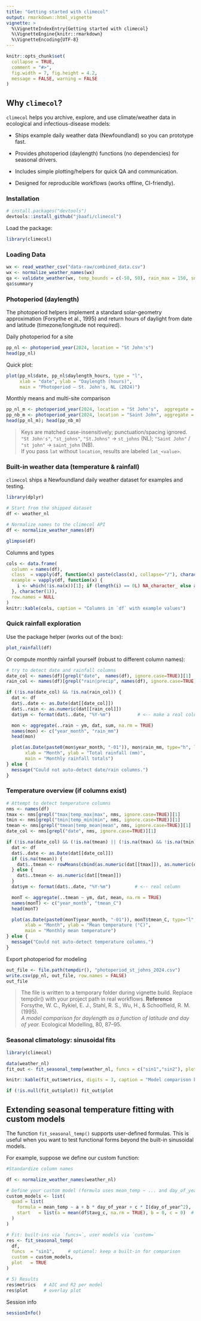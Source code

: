 ```yaml
---
title: "Getting started with climecol"
output: rmarkdown::html_vignette
vignette: >
  %\VignetteIndexEntry{Getting started with climecol}
  %\VignetteEngine{knitr::rmarkdown}
  %\VignetteEncoding{UTF-8}
---
```


```r
knitr::opts_chunk$set(
  collapse = TRUE,
  comment = "#>",
  fig.width = 7, fig.height = 4.2,
  message = FALSE, warning = FALSE
)
```

## Why `climecol`?

`climecol` helps you archive, explore, and use climate/weather data in ecological and infectious-disease models:

 - Ships example daily weather data (Newfoundland) so you can prototype fast.

 - Provides photoperiod (daylength) functions (no dependencies) for seasonal drivers.

 - Includes simple plotting/helpers for quick QA and communication.

 - Designed for reproducible workflows (works offline, CI-friendly).

### Installation

```r
# install.packages("devtools")
devtools::install_github("jbaafi/climecol")
```

Load the package:

```r
library(climecol)
```

### Loading Data

```r
wx <- read_weather_csv("data-raw/combined_data.csv")
wx <- normalize_weather_names(wx)
qa <- validate_weather(wx, temp_bounds = c(-50, 50), rain_max = 150, snow_max = 60)
qa$summary

```


### Photoperiod (daylength)

The photoperiod helpers implement a standard solar-geometry approximation (Forsythe et al., 1995) and return hours of daylight from date and latitude (timezone/longitude not required).

Daily photoperiod for a site

```r
pp_nl <- photoperiod_year(2024, location = "St John's")
head(pp_nl)
```

Quick plot:

```r
plot(pp_nl$date, pp_nl$daylength_hours, type = "l",
     xlab = "date", ylab = "Daylength (hours)",
     main = "Photoperiod — St. John's, NL (2024)")
```

Monthly means and multi-site comparison

```r
pp_nl_m <- photoperiod_year(2024, location = "St John's",  aggregate = "month")
pp_nb_m <- photoperiod_year(2024, location = "Saint John", aggregate = "month")
head(pp_nl_m); head(pp_nb_m)
```

> Keys are matched case-insensitively; punctuation/spacing ignored.  
> `"St John's"`, `"st_johns"`, `"St.Johns"` → `st_johns` (NL); `"Saint John"` / `"st john"` → `saint_john` (NB).  
> If you pass `lat` without `location`, results are labeled `lat_<value>`.

### Built-in weather data (temperature & rainfall)
`climecol` ships a Newfoundland daily weather dataset for examples and testing.

```r
library(dplyr)

# Start from the shipped dataset
df <- weather_nl

# Normalize names to the climecol API
df <- normalize_weather_names(df)

glimpse(df)
```

Columns and types

```r
cols <- data.frame(
  column = names(df),
  class  = vapply(df, function(x) paste(class(x), collapse="/"), character(1)),
  example = vapply(df, function(x) {
    i <- which(!is.na(x))[1]; if (length(i) == 0L) NA_character_ else as.character(x[i])
  }, character(1)),
  row.names = NULL
)
knitr::kable(cols, caption = "Columns in `df` with example values")

```

### Quick rainfall exploration

Use the package helper (works out of the box):

```r
plot_rainfall(df)
```

Or compute monthly rainfall yourself (robust to different column names):

```r
# try to detect date and rainfall columns
date_col <- names(df)[grepl("date",  names(df), ignore.case=TRUE)][1]
rain_col <- names(df)[grepl("rain|precip", names(df), ignore.case=TRUE)][1]

if (!is.na(date_col) && !is.na(rain_col)) {
  dat <- df
  dat$..date <- as.Date(dat[[date_col]])
  dat$..rain <- as.numeric(dat[[rain_col]])
  dat$ym <- format(dat$..date, "%Y-%m")          # <-- make a real column

  mon <- aggregate(..rain ~ ym, dat, sum, na.rm = TRUE)
  names(mon) <- c("year_month", "rain_mm")
  head(mon)

  plot(as.Date(paste0(mon$year_month, "-01")), mon$rain_mm, type="h", lwd=4,
       xlab = "Month", ylab = "Total rainfall (mm)",
       main = "Monthly rainfall totals")
} else {
  message("Could not auto-detect date/rain columns.")
}

```

### Temperature overview (if columns exist)

```r
# Attempt to detect temperature columns
nms <- names(df)
tmax <- nms[grepl("tmax|temp_max|max", nms, ignore.case=TRUE)][1]
tmin <- nms[grepl("tmin|temp_min|min", nms, ignore.case=TRUE)][1]
tmean <- nms[grepl("tmean|temp_mean|mean", nms, ignore.case=TRUE)][1]
date_col <- nms[grepl("date", nms, ignore.case=TRUE)][1]

if (!is.na(date_col) && (!is.na(tmean) || (!is.na(tmax) && !is.na(tmin)))) {
  dat <- df
  dat$..date <- as.Date(dat[[date_col]])
  if (is.na(tmean)) {
    dat$..tmean <- rowMeans(cbind(as.numeric(dat[[tmax]]), as.numeric(dat[[tmin]])), na.rm = TRUE)
  } else {
    dat$..tmean <- as.numeric(dat[[tmean]])
  }
  dat$ym <- format(dat$..date, "%Y-%m")         # <-- real column

  monT <- aggregate(..tmean ~ ym, dat, mean, na.rm = TRUE)
  names(monT) <- c("year_month", "tmean_C")
  head(monT)

  plot(as.Date(paste0(monT$year_month, "-01")), monT$tmean_C, type="l", lwd=2,
       xlab = "Month", ylab = "Mean temperature (°C)",
       main = "Monthly mean temperature")
} else {
  message("Could not auto-detect temperature columns.")
}

```

Export photoperiod for modeling

```r
out_file <- file.path(tempdir(), "photoperiod_st_johns_2024.csv")
write.csv(pp_nl, out_file, row.names = FALSE)
out_file
```

> The file is written to a temporary folder during vignette build. Replace tempdir() with your project path in real workflows.
> **Reference**  
> Forsythe, W. C., Rykiel, E. J., Stahl, R. S., Wu, H., & Schoolfield, R. M. (1995).  
> *A model comparison for daylength as a function of latitude and day of year.* Ecological Modelling, 80, 87–95.


### Seasonal climatology: sinusoidal fits

```r
library(climecol)

data(weather_nl)
fit_out <- fit_seasonal_temp(weather_nl, funcs = c("sin1","sin2"), plot = TRUE)

knitr::kable(fit_out$metrics, digits = 3, caption = "Model comparison by AIC and R²")

if (!is.null(fit_out$plot)) fit_out$plot
```


## Extending seasonal temperature fitting with custom models

The function `fit_seasonal_temp()` supports user-defined formulas. 
This is useful when you want to test functional forms beyond the built-in
sinusoidal models.

For example, suppose we define our custom function:

```r
#Standardize column names

df <- normalize_weather_names(weather_nl)

# Define your custom model (formula uses mean_temp ~ ... and day_of_year)
custom_models <- list(
  quad = list(
    formula = mean_temp ~ a + b * day_of_year + c * I(day_of_year^2),
    start   = list(a = mean(df$tavg_c, na.rm = TRUE), b = 0, c = 0)  # <- REQUIRED
  )
)

# Fit: built-ins via `funcs=`, user models via `custom=`
res <- fit_seasonal_temp(
  df,
  funcs  = "sin1",     # optional: keep a built-in for comparison
  custom = custom_models,
  plot   = TRUE
)

# 5) Results
res$metrics   # AIC and R2 per model
res$plot      # overlay plot

```

Session info

```r
sessionInfo()
```

